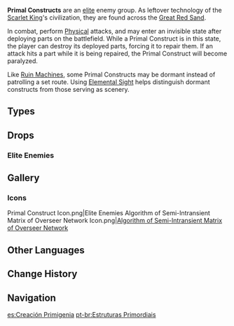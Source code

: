 {{Terminology Infobox
|image        = Primal Construct.png
|type         = Enemy Groups
|type2        = Automatons
}}
'''Primal Constructs''' are an [[Elite Enemy|elite]] enemy group. As leftover technology of the [[Scarlet King]]'s civilization, they are found across the [[Great Red Sand]].

In combat, perform [[Physical]] attacks, and may enter an invisible state after deploying parts on the battlefield. While a Primal Construct is in this state, the player can destroy its deployed parts, forcing it to repair them. If an {{Electro}} attack hits a part while it is being repaired, the Primal Construct will become paralyzed.

Like [[Ruin Machine]]s, some Primal Constructs may be dormant instead of patrolling a set route. Using [[Elemental Sight]] helps distinguish dormant constructs from those serving as scenery.

==Types==
{{Enemies by Category List|Primal Constructs}}

==Drops==
===Elite Enemies===
{{Drops Table|type=Primal Construct}}

==Gallery==
===Icons===
<gallery>
Primal Construct Icon.png|Elite Enemies
Algorithm of Semi-Intransient Matrix of Overseer Network Icon.png|[[Algorithm of Semi-Intransient Matrix of Overseer Network]]
</gallery>

==Other Languages==
{{Other Languages
|en      = Primal Construct
|zhs     = 元能构装体
|zhs_rm  = Yuánnéng Gòuzhuāng-tǐ
|zht     = 元能構裝體
|zht_rm  = Yuánnéng Gòuzhuāng-tǐ
|zh_tl   = 
|ja      = プライマル構造体
|ja_rm   = Puraimaru Kouzou-tai
|ja_tl   = Primal Structure
|ko      = {{tt|태고|太古}}의 {{tt|구조체|構造體}}
|ko_rm   = Taego-ui Gujoche
|ko_tl   = Primal Structures
|es      = Creación Primigenia
|es_tl   = Primal Creation
|fr      = Structure primale
|fr_tl   = Primal Structure
|ru      = Первозданная конструкция
|ru_tl   = Primal Construct
|th      = Primal Construct
|vi      = Kết Cấu Nguyên Thủy
|vi_tl   = 
|de      = Urkonstrukte
|de_tl   = Primal Constructs
|id      = Primal Construct
|pt      = Estrutura Primordial
|pt_tl   = 
|tr      = 
|tr_tl   = 
|it      = 
|it_tl   = 
}}

==Change History==
{{Change History|3.1}}

==Navigation==
{{Enemy Navbox|Elite}}

[[es:Creación Primigenia]]
[[pt-br:Estruturas Primordiais]]